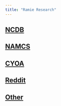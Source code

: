 ```yaml
---
title: "Ramie Research"
---
```



## [NCDB](NCDB.html)

## [NAMCS](NAMCS.html)

## [CYOA](CYOA.html)

## [Reddit](Reddit.html)

## [Other](Other.html)